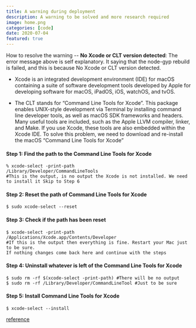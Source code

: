 ```yaml
---
title: A warning during deployment
description: A warning to be solved and more research required
image: home.png
categories: [code]
date: 2020-07-04
featured: true
---
```


How to resolve the warning -- **No Xcode or CLT version detected**:
The error message above is self explanatory. It saying that the node-gyp rebuild is failed, and this is because No Xcode or CLT version detected.

- Xcode is an integrated development environment (IDE) for macOS containing a suite of software development tools developed by Apple for developing software for macOS, iPadOS, iOS, watchOS, and tvOS.

- The CLT stands for “Command Line Tools for Xcode”. This package enables UNIX-style development via Terminal by installing command line developer tools, as well as macOS SDK frameworks and headers. Many useful tools are included, such as the Apple LLVM compiler, linker, and Make. If you use Xcode, these tools are also embedded within the Xcode IDE.
To solve this problem, we need to download and re-install the macOS “Command Line Tools for Xcode”


#### Step 1: Find the path to the Command Line Tools for Xcode
```
% xcode-select -print-path
/Library/Developer/CommandLineTools 
#This is the output, is no output the Xcode is not installed. We need to install it Skip to Step 6
```

#### Step 2: Reset the path of Command Line Tools for Xcode
```
$ sudo xcode-select --reset
```

#### Step 3: Check if the path has been reset
```
$ xcode-select -print-path
/Applications/Xcode.app/Contents/Developer 
#If this is the output then everything is fine. Restart your Mac just to be sure. 
If nothing changes come back here and continue with the steps
```

#### Step 4: Uninstall whatever is left of the Command Line Tools for Xcode
```
$ sudo rm -rf $(xcode-select -print-path) #There will be no output
$ sudo rm -rf /Library/Developer/CommandLineTool #Just to be sure
```

#### Step 5: Install Command Line Tools for Xcode
```
$ xcode-select --install
```

[reference](https://medium.com/@mrjohnkilonzi/how-to-resolve-no-xcode-or-clt-version-detected-d0cf2b10a750)
